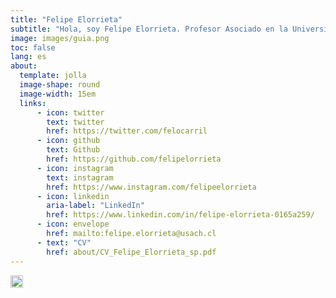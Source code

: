 ```yaml
---
title: "Felipe Elorrieta"
subtitle: "Hola, soy Felipe Elorrieta. Profesor Asociado en la Universidad de Santiago de Chile"
image: images/guia.png  
toc: false
lang: es 
about: 
  template: jolla
  image-shape: round
  image-width: 15em
  links:
      - icon: twitter
        text: twitter
        href: https://twitter.com/felocarril
      - icon: github
        text: Github
        href: https://github.com/felipelorrieta
      - icon: instagram
        text: instagram
        href: https://www.instagram.com/felipeelorrieta
      - icon: linkedin
        aria-label: "LinkedIn"
        href: https://www.linkedin.com/in/felipe-elorrieta-0165a259/
      - icon: envelope
        href: mailto:felipe.elorrieta@usach.cl
      - text: "CV"
        href: about/CV_Felipe_Elorrieta_sp.pdf
---
```

<a href="index_en.qmd" class="language-switch"> <img src="usa.png" alt="english" width="20" height="20"/> </br> </a>

